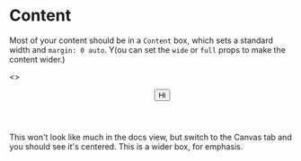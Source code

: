 
<Meta title="Molecule/Content" />

# Content

Most of your content should be in a `Content` box, which sets a standard width and `margin: 0 auto`. Y(ou can set the
`wide` or `full` props to make the content wider.)

<Preview>
  <Story name="Divider">
    <>
      <Header underscore>
        <SiteLogo>
          <Clear withText />
        </SiteLogo>
        <Menu>
          <Button href="#">Hi</Button>
        </Menu>
      </Header>
      <Content>
        <Text>
          This won't look like much in the docs view, but switch to the Canvas tab and you should see it's centered.
        </Text>
      </Content>
      <Content wide>
          <Text>This is a wider box, for emphasis.</Text>
      </Content>
    </>
  </Story>
</Preview>
